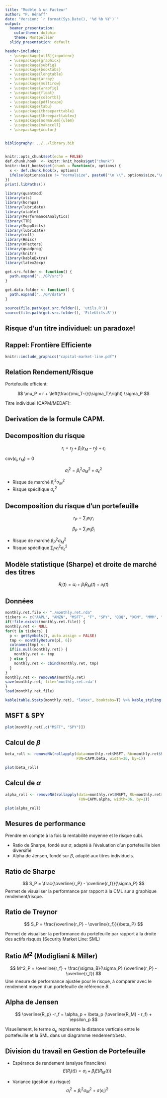 ```yaml
---
title: "Modèle à un Facteur"
author: "P. Hénaff"
date: "Version: `r format(Sys.Date(), '%d %b %Y')`"
output:
  beamer_presentation:
    colortheme: dolphin
    theme: Montpellier
  slidy_presentation: default

header-includes:
  - \usepackage[utf8]{inputenc}
  - \usepackage{graphicx}
  - \usepackage{subfig}
  - \usepackage{booktabs}
  - \usepackage{longtable}
  - \usepackage{array}
  - \usepackage{multirow}
  - \usepackage{wrapfig}
  - \usepackage{float}
  - \usepackage{colortbl}
  - \usepackage{pdflscape}
  - \usepackage{tabu}
  - \usepackage{threeparttable}
  - \usepackage{threeparttablex}
  - \usepackage[normalem]{ulem}
  - \usepackage{makecell}
  - \usepackage{xcolor}


bibliography: ../../library.bib
---
```


```r
knitr::opts_chunk$set(echo = FALSE)
def.chunk.hook  <- knitr::knit_hooks$get("chunk")
knitr::knit_hooks$set(chunk = function(x, options) {
  x <- def.chunk.hook(x, options)
  ifelse(options$size != "normalsize", paste0("\n \\", options$size,"\n\n", x, "\n\n \\normalsize"), x)
})
print(.libPaths())
```

```r
library(quantmod)
library(xts)
library(hornpa)
library(lubridate)
library(xtable)
library(PerformanceAnalytics)
library(TTR)
library(SuppDists)
library(lubridate)
library(roll)
library(Hmisc)
library(nFactors)
library(quadprog)
library(knitr)
library(kableExtra)
library(latex2exp)

get.src.folder <- function() {
  path.expand("../GP/src")
}

get.data.folder <- function() {
  path.expand("../GP/data")
}

source(file.path(get.src.folder(), 'utils.R'))
source(file.path(get.src.folder(), 'FileUtils.R'))
```

## Risque d'un titre individuel: un paradoxe!

## Rappel: Frontière Efficiente

```r
knitr::include_graphics("capital-market-line.pdf")
```

## Relation Rendement/Risque

Portefeuille efficient:

$$
\mu_P = r + \left(\frac{\mu_T-r}{\sigma_T}\right) \sigma_P
$$

Titre individuel (CAPM/MEDAF):

\begin{equation}
\mu_i - r_f = \beta_i (\mu_M-r_f)
\end{equation}

## Derivation de la formule CAPM.

## Decomposition du risque

$$
r_i = r_f + \beta_i(r_M - r_f) + \epsilon_i
$$

$\mathrm{cov}(\epsilon_i, r_M)=0$

$$
\sigma_i^2 = \beta_i^2 \sigma_M^2 + \sigma^2_{\epsilon}
$$

* Risque de marché $\beta_i^2 \sigma_M^2$
* Risque spécifique $\sigma^2_{\epsilon}$

## Decomposition du risque d'un portefeuille

$$
r_P = \sum_i w_i r_i
$$

$$
\beta_P = \sum_i w_i \beta_i
$$

* Risque de marché $\beta_P^2 \sigma_M^2$
* Risque spécifique $\sum_i w_i^2 \sigma^2_{\epsilon}$


## Modèle statistique (Sharpe) et droite de marché des titres


$$
  R_i(t) = \alpha_i + \beta_i R_M(t) + e_i(t)
$$


## Données

```r
monthly.ret.file <- "./monthly.ret.rda"
tickers <- c("AAPL", "AMZN", "MSFT", "F", "SPY", "QQQ", "XOM", "MMM", "HD", "PG", "KO")
if(!file.exists(monthly.ret.file)) {
monthly.ret <- NULL
for(t in tickers) {
  p <- getSymbols(t, auto.assign = FALSE)
  tmp <- monthlyReturn(p[, 6])
  colnames(tmp) <- t
  if(is.null(monthly.ret)) {
    monthly.ret <- tmp
  } else {
    monthly.ret <- cbind(monthly.ret, tmp)
  }
}
monthly.ret <- removeNA(monthly.ret)
save(monthly.ret, file='monthly.ret.rda')
}
load(monthly.ret.file)
```

```r
kable(table.Stats(monthly.ret), "latex", booktabs=T) %>% kable_styling(latex_options="scale_down")
```

## MSFT & SPY

```r
plot(monthly.ret[,c("MSFT", "SPY")])
```

## Calcul de $\beta$

```r
beta_roll <- removeNA(rollapply(data=monthly.ret$MSFT, Rb=monthly.ret$SPY,
                                FUN=CAPM.beta, width=36, by=1))
```

```r
plot(beta_roll)
```

## Calcul de $\alpha$

```r
alpha_roll <- removeNA(rollapply(data=monthly.ret$MSFT, Rb=monthly.ret$SPY,
                                 FUN=CAPM.alpha, width=36, by=1))
```
```r
plot(alpha_roll)
```

## Mesures de performance

Prendre en compte à la fois la rentabilité moyenne et le risque subi. 

- Ratio de Sharpe, fondé sur $\sigma$, adapté à l'évaluation d'un portefeuille bien diversifié
- Alpha de Jensen, fondé sur $\beta$, adapté aux titres individuels.



## Ratio de Sharpe

$$
S_P = \frac{\overline{r_P} - \overline{r_f}}{\sigma_P}
$$
Permet de visualiser la performance par rapport à la CML sur a graphique rendement/risque.

## Ratio de Treynor

$$
S_P = \frac{\overline{r_P} - \overline{r_f}}{\beta_P}
$$

Permet de visualiser la performance du portefeuille par rapport à la droite des actifs risqués (Security Market Line: SML)

## Ratio $M^2$ (Modigliani & Miller)

$$
M^2_P = \overline{r_f} + \frac{\sigma_B}{\sigma_P} (\overline{r_P} - \overline{r_f})
$$
Une mesure de performance ajustée pour le risque, à comparer avec le rendement moyen d'un portefeuille de référence $B$.

## Alpha de Jensen

$$
\overline{R_p} -r_f = \alpha_p + \beta_p (\overline{R_M} - r_f) + \epsilon_p
$$

Visuellement, le terme $\alpha_p$ représente la distance verticale entre le portefeuille et la SML dans un diagramme rendement/beta.

## Division du travail en Gestion de Portefeuille

* Espérance de rendement (analyse financière)
  $$
  E(R_i(t)) = \alpha_i + \beta_i E(R_M(t))
  $$

* Variance (gestion du risque)
  $$
  \sigma_i^2 = \beta_i^2 \sigma_M^2 + \sigma(e_i)^2
  $$

